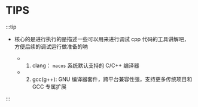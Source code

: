 # TIPS

:::tip 

* 核心的是进行执行的是描述一些可以用来进行调试 cpp 代码的工具讲解吧，方便后续的调试运行做准备的呐

    * 1. clang： `macos` 系统默认支持的 C/C++ 编译器

    * 2. gcc(g++): GNU 编译器套件，跨平台兼容性强，支持更多传统项目和 GCC 专属扩展

:::